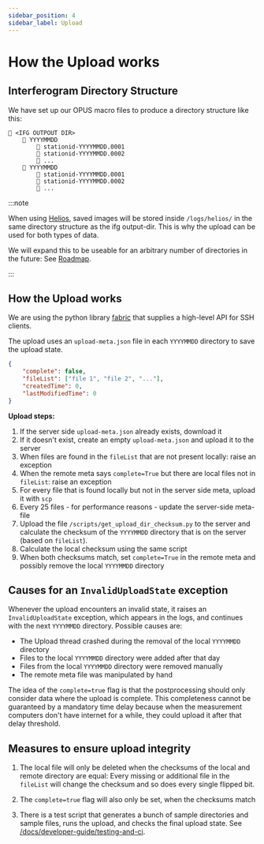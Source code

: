 ```yaml
---
sidebar_position: 4
sidebar_label: Upload
---
```


# How the Upload works

## Interferogram Directory Structure

We have set up our OPUS macro files to produce a directory structure like this:

```
📁 <IFG OUTPOUT DIR>
    📁 YYYYMMDD
        📄 stationid-YYYYMMDD.0001
        📄 stationid-YYYYMMDD.0002
        📄 ...
    📁 YYYYMMDD
        📄 stationid-YYYYMMDD.0001
        📄 stationid-YYYYMMDD.0002
        📄 ...
```

:::note

When using [Helios](/docs/user-guide/tum-plc-and-helios), saved images will be stored inside `/logs/helios/` in the same directory structure as the ifg output-dir. This is why the upload can be used for both types of data.

We will expand this to be useable for an arbitrary number of directories in the future: See [Roadmap](/docs/developer-guide/roadmap#upload-improvements).

:::

## How the Upload works

We are using the python library [fabric](https://www.fabfile.org/) that supplies a high-level API for SSH clients.

The upload uses an `upload-meta.json` file in each `YYYYMMDD` directory to save the upload state.

```json
{
    "complete": false,
    "fileList": ["file 1", "file 2", "..."],
    "createdTime": 0,
    "lastModifiedTime": 0
}
```

**Upload steps:**

1. If the server side `upload-meta.json` already exists, download it
2. If it doesn't exist, create an empty `upload-meta.json` and upload it to the server
3. When files are found in the `fileList` that are not present locally: <span className="tw-bg-red-200 tw-text-red-900 tw-rounded tw-px-1 tw-font-semibold tw-py-0.5 -tw-my-0.5">raise an exception</span>
4. When the remote meta says `complete=True` but there are local files not in `fileList`: <span className="tw-bg-red-200 tw-text-red-900 tw-rounded tw-px-1 tw-font-semibold tw-py-0.5 -tw-my-0.5">raise an exception</span>
5. For every file that is found locally but not in the server side meta, upload it with `scp`
6. Every 25 files - for performance reasons - update the server-side meta-file
7. Upload the file `/scripts/get_upload_dir_checksum.py` to the server and calculate the checksum of the `YYYYMMDD` directory that is on the server (based on `fileList`).
8. Calculate the local checksum using the same script
9. When both checksums match, set `complete=True` in the remote meta and possibly remove the local `YYYYMMDD` directory

## Causes for an `InvalidUploadState` exception

Whenever the upload encounters an invalid state, it raises an `InvalidUploadState` exception, which appears in the logs, and continues with the next `YYYYMMDD` directory. Possible causes are:

-   The Upload thread crashed during the removal of the local `YYYYMMDD` directory
-   Files to the local `YYYYMMDD` directory were added after that day
-   Files from the local `YYYYMMDD` directory were removed manually
-   The remote meta file was manipulated by hand

The idea of the `complete=true` flag is that the postprocessing should only consider data where the upload is complete. This completeness cannot be guaranteed by a mandatory time delay because when the measurement computers don't have internet for a while, they could upload it after that delay threshold.

## Measures to ensure upload integrity

1. The local file will only be deleted when the checksums of the local and remote directory are equal: Every missing or additional file in the `fileList` will change the checksum and so does every single flipped bit.

2. The `complete=true` flag will also only be set, when the checksums match

3. There is a test script that generates a bunch of sample directories and sample files, runs the upload, and checks the final upload state. See [/docs/developer-guide/testing-and-ci](/docs/developer-guide/testing-and-ci).
